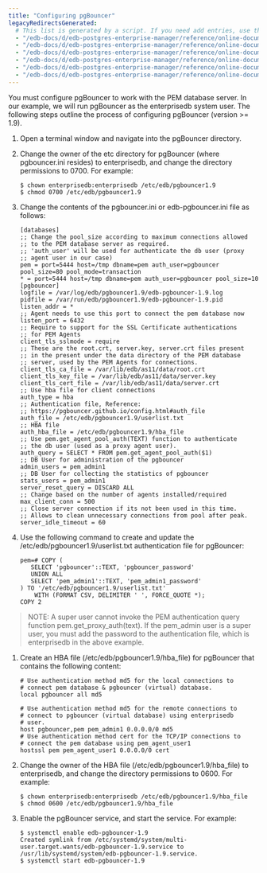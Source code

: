 ```yaml
---
title: "Configuring pgBouncer"
legacyRedirectsGenerated:
  # This list is generated by a script. If you need add entries, use the `legacyRedirects` key.
  - "/edb-docs/d/edb-postgres-enterprise-manager/reference/online-documentation/7.12/pem_pgbouncer_configuring_pgbouncer.html"
  - "/edb-docs/d/edb-postgres-enterprise-manager/reference/online-documentation/7.14/pem_pgbouncer_configuring_pgbouncer.html"
  - "/edb-docs/d/edb-postgres-enterprise-manager/reference/online-documentation/7.15/pem_pgbouncer_configuring_pgbouncer.html"
  - "/edb-docs/d/edb-postgres-enterprise-manager/reference/online-documentation/7.16/pem_pgbouncer_configuring_pgbouncer.html"
  - "/edb-docs/d/edb-postgres-enterprise-manager/reference/online-documentation/7.7/pem_pgbouncer_configuring_pgbouncer.html"
  - "/edb-docs/d/edb-postgres-enterprise-manager/reference/online-documentation/7.8/pem_pgbouncer_configuring_pgbouncer.html"
---
```


<div id="pem_pgbouncer_configuring_pgBouncer" class="registered_link"></div>

You must configure pgBouncer to work with the PEM database server. In our example, we will run pgBouncer as the enterprisedb system user. The following steps outline the process of configuring pgBouncer (version >= 1.9).

1.  Open a terminal window and navigate into the pgBouncer directory.

2.  Change the owner of the etc directory for pgBouncer (where pgbouncer.ini resides) to enterprisedb, and change the directory permissions to 0700. For example:

    ```
    $ chown enterprisedb:enterprisedb /etc/edb/pgbouncer1.9
    $ chmod 0700 /etc/edb/pgbouncer1.9
    ```

3.  Change the contents of the pgbouncer.ini or edb-pgbouncer.ini file as follows:

    ```
    [databases]
    ;; Change the pool_size according to maximum connections allowed
    ;; to the PEM database server as required.
    ;; 'auth_user' will be used for authenticate the db user (proxy
    ;; agent user in our case)
    pem = port=5444 host=/tmp dbname=pem auth_user=pgbouncer pool_size=80 pool_mode=transaction
    * = port=5444 host=/tmp dbname=pem auth_user=pgbouncer pool_size=10
    [pgbouncer]
    logfile = /var/log/edb/pgbouncer1.9/edb-pgbouncer-1.9.log
    pidfile = /var/run/edb/pgbouncer1.9/edb-pgbouncer-1.9.pid
    listen_addr = *
    ;; Agent needs to use this port to connect the pem database now
    listen_port = 6432
    ;; Require to support for the SSL Certificate authentications
    ;; for PEM Agents
    client_tls_sslmode = require
    ;; These are the root.crt, server.key, server.crt files present
    ;; in the present under the data directory of the PEM database
    ;; server, used by the PEM Agents for connections.  
    client_tls_ca_file = /var/lib/edb/as11/data/root.crt
    client_tls_key_file = /var/lib/edb/as11/data/server.key
    client_tls_cert_file = /var/lib/edb/as11/data/server.crt
    ;; Use hba file for client connections
    auth_type = hba
    ;; Authentication file, Reference:
    ;; https://pgbouncer.github.io/config.html#auth_file 
    auth_file = /etc/edb/pgbouncer1.9/userlist.txt 
    ;; HBA file
    auth_hba_file = /etc/edb/pgbouncer1.9/hba_file
    ;; Use pem.get_agent_pool_auth(TEXT) function to authenticate
    ;; the db user (used as a proxy agent user).
    auth_query = SELECT * FROM pem.get_agent_pool_auth($1)
    ;; DB User for administration of the pgbouncer
    admin_users = pem_admin1
    ;; DB User for collecting the statistics of pgbouncer
    stats_users = pem_admin1
    server_reset_query = DISCARD ALL
    ;; Change based on the number of agents installed/required
    max_client_conn = 500
    ;; Close server connection if its not been used in this time.
    ;; Allows to clean unnecessary connections from pool after peak.
    server_idle_timeout = 60
    ```

4.  Use the following command to create and update the /etc/edb/pgbouncer1.9/userlist.txt authentication file for pgBouncer:

    ```
    pem=# COPY (
       SELECT 'pgbouncer'::TEXT, 'pgbouncer_password'
       UNION ALL
       SELECT 'pem_admin1'::TEXT, 'pem_admin1_password'
    ) TO '/etc/edb/pgbouncer1.9/userlist.txt'
        WITH (FORMAT CSV, DELIMITER ' ', FORCE_QUOTE *);
    COPY 2
    ```

> NOTE: A super user cannot invoke the PEM authentication query function pem.get_proxy_auth(text). If the pem_admin user is a super user, you must add the password to the authentication file, which is enterprisedb in the above example.

1.  Create an HBA file (/etc/edb/pgbouncer1.9/hba_file) for pgBouncer that contains the following content:

    ```
    # Use authentication method md5 for the local connections to
    # connect pem database & pgbouncer (virtual) database. 
    local pgbouncer all md5

    # Use authentication method md5 for the remote connections to
    # connect to pgbouncer (virtual database) using enterprisedb
    # user.
    host pgbouncer,pem pem_admin1 0.0.0.0/0 md5
    # Use authentication method cert for the TCP/IP connections to
    # connect the pem database using pem_agent_user1
    hostssl pem pem_agent_user1 0.0.0.0/0 cert
    ```

2.  Change the owner of the HBA file (/etc/edb/pgbouncer1.9/hba_file) to enterprisedb, and change the directory permissions to 0600. For example:

    ```
    $ chown enterprisedb:enterprisedb /etc/edb/pgbouncer1.9/hba_file
    $ chmod 0600 /etc/edb/pgbouncer1.9/hba_file
    ```

3.  Enable the pgBouncer service, and start the service. For example:

    ```
    $ systemctl enable edb-pgbouncer-1.9
    Created symlink from /etc/systemd/system/multi-user.target.wants/edb-pgbouncer-1.9.service to /usr/lib/systemd/system/edb-pgbouncer-1.9.service.
    $ systemctl start edb-pgbouncer-1.9
    ```
